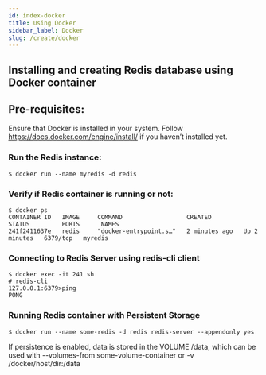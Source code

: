 ```yaml
---
id: index-docker
title: Using Docker
sidebar_label: Docker
slug: /create/docker
---
```



## Installing and creating Redis database using Docker container

## Pre-requisites:

Ensure that Docker is installed in your system. Follow https://docs.docker.com/engine/install/ if you haven’t installed yet.

### Run the Redis instance:


```
$ docker run --name myredis -d redis
```

### Verify if Redis container is running or not:

```
$ docker ps
CONTAINER ID   IMAGE     COMMAND                  CREATED         STATUS         PORTS      NAMES
241f2411637e   redis     "docker-entrypoint.s…"   2 minutes ago   Up 2 minutes   6379/tcp   myredis
```

### Connecting to Redis Server using redis-cli client

```
$ docker exec -it 241 sh
# redis-cli
127.0.0.1:6379>ping
PONG
```

### Running Redis container with Persistent Storage

```
$ docker run --name some-redis -d redis redis-server --appendonly yes
```

If persistence is enabled, data is stored in the VOLUME /data, which can be used with --volumes-from some-volume-container or -v /docker/host/dir:/data 

 




